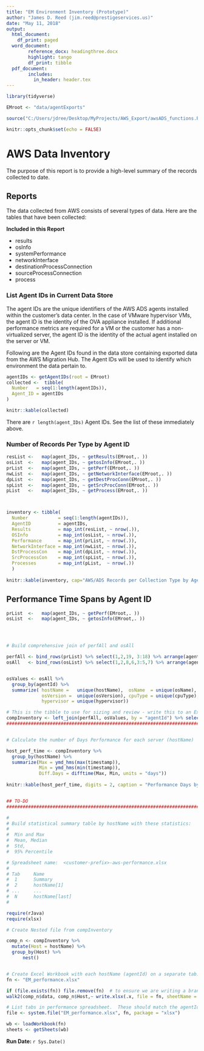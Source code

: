 ```yaml
---
title: "EM Environment Inventory (Prototype)"
author: "James D. Reed (jim.reed@prestigeservices.us)"
date: "May 11, 2018"
output: 
  html_document:
    df_print: paged
  word_document:
        reference_docx: headingthree.docx
        highlight: tango
        df_print: tibble
  pdf_document:
        includes:
          in_header: header.tex
---
```


```r
library(tidyverse)

EMroot <- "data/agentExports"

source("C:/Users/jdree/Desktop/MyProjects/AWS_Export/awsADS_functions.R")

knitr::opts_chunk$set(echo = FALSE)
```


# AWS Data Inventory

The purpose of this report is to provide a high-level summary of the records collected to date.

## Reports

The data collected from AWS consists of several types of data.  Here are the tables that have been collected:

**Included in this Report**

* results
* osInfo
* systemPerformance
* networkInterface
* destinationProcessConnection
* sourceProcessConnection
* process


### List Agent IDs in Current Data Store

The agent IDs are the unique identifiers of the AWS ADS agents installed within the customer's data center.  In the case of VMware hypervisor VMs, the agent ID is the identity of the OVA appliance installed. If additional performance metrics are required for a VM or the customer has a non-virtualized server, the agent ID is the identity of the actual agent installed on the server or VM.

Following are the Agent IDs found in the data store containing exported data from the AWS Migration Hub.  The Agent IDs will be used to identify which environment the data pertain to.

```r

agentIDs <- getAgentIDs(root = EMroot)
collected <-  tibble(
  Number   = seq(1:length(agentIDs)),
  Agent_ID = agentIDs
)

knitr::kable(collected)
```

There are `r length(agent_IDs)` Agent IDs.  See the list of these immediately above.


### Number of Records Per Type by Agent ID


```r
resList <-   map(agent_IDs, ~ getResults(EMroot,. ))
osList  <-   map(agent_IDs, ~ getosInfo(EMroot,. ))
prList  <-   map(agent_IDs, ~ getPerf(EMroot,. ))
nwList  <-   map(agent_IDs, ~ getNetworkInterface(EMroot,. ))
dpList  <-   map(agent_IDs, ~ getDestProcConn(EMroot,. ))
spList  <-   map(agent_IDs, ~ getSrcProcConn(EMroot,. ))
pList   <-   map(agent_IDs, ~ getProcess(EMroot,. ))



inventory <- tibble(
  Number           = seq(1:length(agentIDs)),
  AgentID          = agentIDs, 
  Results          = map_int(resList, ~ nrow(.)),
  OSInfo           = map_int(osList, ~ nrow(.)),
  Performance      = map_int(prList, ~ nrow(.)),
  NetworkInterface = map_int(nwList, ~ nrow(.)),
  DstProcessCon    = map_int(dpList, ~ nrow(.)),
  SrcProcessCon    = map_int(spList, ~ nrow(.)),
  Processes        = map_int(pList,  ~ nrow(.))
  )
  
knitr::kable(inventory, cap="AWS/ADS Records per Collection Type by Agent ID")

```

## Performance Time Spans by Agent ID

```r

prList  <-   map(agent_IDs, ~ getPerf(EMroot,. ))
osList  <-   map(agent_IDs, ~ getosInfo(EMroot,. ))




# Build comprehensive join of perfAll and osAll

perfAll <- bind_rows(prList) %>% select(1,2,19, 3:18) %>% arrange(agentId,timestamp)
osAll   <- bind_rows(osList) %>% select(1,2,8,6,3:5,7) %>% arrange(agentId, timestamp)


osValues <- osAll %>% 
  group_by(agentId) %>% 
  summarize( hostName =   unique(hostName),  osName  = unique(osName),   
             osVersion =  unique(osVersion), cpuType = unique(cpuType), 
             hypervisor = unique(hypervisor))

# This is the tibble to use for sizing and review - write this to an Exce3l file in tabs: Summary, host(1), host(2), ...
compInventory <- left_join(perfAll, osValues, by = "agentId") %>% select(1,2,20,3:19,21:24)
#######################################################################################################################


# Calculate the number of Days Performance for each server (hostName)

host_perf_time <- compInventory %>% 
  group_by(hostName) %>% 
  summarize(Max = ymd_hms(max(timestamp)), 
            Min = ymd_hms(min(timestamp)), 
            Diff.Days = difftime(Max, Min, units = "days"))
  
knitr::kable(host_perf_time, digits = 2, caption = "Performance Days by Hostname")


## TO-DO
#######################################################################################################################

#
# Build statistical summary table by hostName with these statistics:
#
#  Min and Max
#  Mean, Median
#  Std, 
#  95% Percentile

# Spreadsheet name:  <customer-prefix>-aws-performance.xlsx
#
# Tab     Name
#  1      Summary
#  2      hostName[1]
# ...     ...
#  N      hostName[last]
#

```


```r
require(rJava)
require(xlsx)

# Create Nested file from compInventory

comp_n <- compInventory %>% 
  mutate(Host = hostName) %>%
  group_by(Host) %>% 
      nest()


# Create Excel Workbook with each hostName (agentId) on a separate tab.
fn <- "EM_performance.xlsx"

if (file.exists(fn)) file.remove(fn)  # to ensure we are writing a brand new file.
walk2(comp_n$data, comp_n$Host,~ write.xlsx(.x, file = fn, sheetName = .y, append = TRUE))

# List tabs in performance spreadsheet.  These should match the agentIds e wrote to the file.
file <- system.file("EM_performance.xlsx", fn, package = "xlsx")

wb <- loadWorkbook(fn)  
sheets <- getSheets(wb)


```



**Run Date: **`r Sys.Date()`